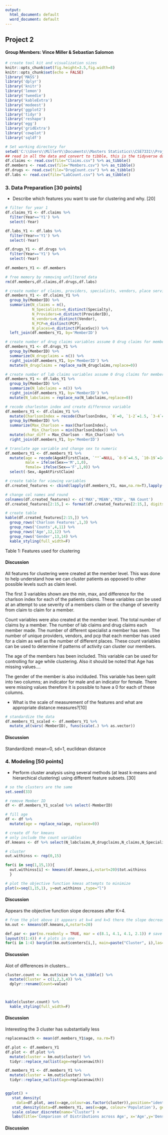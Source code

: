 ```yaml
---
output:
  html_document: default
  word_document: default
---
```



## Project 2
#### Group Members: Vince Miller & Sebastian Salomon

```r
# create tool kit and visualization sizes
knitr::opts_chunk$set(fig.height=3.5,fig.width=8)
knitr::opts_chunk$set(echo = FALSE)
library('MASS')
library('dplyr')
library('knitr')
library('lemon')
library('tweedie')
library('kableExtra')
library('modeest')
library('ggplot2')
library('tidyr')
library('reshape')
library('egg')
library('gridExtra')
library('cowplot')
library('sqldf')
```


```r
# Set working directory for 
setwd('C:\\Users\\MillerV\\Documents\\Masters Statistics\\CSE7331\\Projects\\DataMining_Projects')
## read in all the data and convert to tibble, this is the tidyverse dataframe
df.claims <- read.csv(file="Claims.csv") %>% as_tibble()
df.members <- read.csv(file="Members.csv") %>% as_tibble()
df.drugs <- read.csv(file="DrugCount.csv") %>% as_tibble()
df.labs <- read.csv(file="LabCount.csv") %>% as_tibble()
```
### 3. Data Preparation [30 points]
* Describe which features you want to use for clustering and why. [20]

```r
# filter for year 1
df.claims_Y1 <- df.claims %>%
  filter(Year=='Y1') %>%
  select(-Year)

df.labs_Y1 <- df.labs %>%
  filter(Year=='Y1') %>%
  select(-Year)

df.drugs_Y1 <- df.drugs %>%
  filter(Year=='Y1') %>%
  select(-Year)
  
df.members_Y1 <- df.members

# free memory by removing unfiltered data
rm(df.members,df.claims,df.drugs,df.labs)

# create number of claims, providers, specialists, vendors, place service and pcp variables
df.members_Y1 <- df.claims_Y1 %>%
  group_by(MemberID) %>%
  summarize(N_claims = n(),
            N_Specialists=n_distinct(Specialty), 
            N_Providers=n_distinct(ProviderID),
            N_vendors=n_distinct(Vendor),
            N_PCP=n_distinct(PCP),
            N_places=n_distinct(PlaceSvc)) %>%
  left_join(df.members_Y1, by='MemberID')

# create number of drug claims variables assume 0 drug claims for member ID not in year 1 of drug dataset.
df.members_Y1 <- df.drugs_Y1 %>%
  group_by(MemberID) %>%
  summarize(N_drugclaims = n()) %>%
  right_join(df.members_Y1, by='MemberID') %>%
  mutate(N_drugclaims = replace_na(N_drugclaims,replace=0))

# create number of lab claims variables assume 0 drug claims for member ID not in year 1 of lab dataset.
df.members_Y1 <- df.labs_Y1 %>%
  group_by(MemberID) %>%
  summarize(N_labclaims = n()) %>%
  right_join(df.members_Y1, by='MemberID') %>%
  mutate(N_labclaims = replace_na(N_labclaims,replace=0))

# recode charleston index and create difference variable
df.members_Y1 <- df.claims_Y1 %>%
  mutate(CharlsonIndex = recode(CharlsonIndex, `0`=0, `1-2`=1.5, `3-4`=3.5, `5+`=5)) %>%
  group_by(MemberID) %>%
  summarize(Max_Charlson = max(CharlsonIndex),
            Min_Charlson = min(CharlsonIndex)) %>%
  mutate(char_diff = Max_Charlson - Min_Charlson) %>%
  right_join(df.members_Y1, by='MemberID')

# translate age variable and change sex to numeric
df.members_Y1 <- df.members_Y1 %>%
  mutate(age = recode(AgeAtFirstClaim, `""`=NULL, `0-9`=4.5, `10-19`=14.5, `20-29`=24.5, `30-39`=34.5, `40-49`=44.5, `50-59`=54.5, `60-69`= 64.5, `70-79`=74.5, `80+`=84.5),
         male = ifelse(Sex=='M',1,0),
         female= ifelse(Sex=='F',1,0)) %>%
  select(-Sex,-AgeAtFirstClaim)
```

```r
# create table for viewing variables
df.created_features <- cbind(lapply(df.members_Y1, max,na.rm=T),lapply(df.members_Y1, mean, na.rm=T),lapply(df.members_Y1, min, na.rm=T),lapply(df.members_Y1,function(x) sum(is.na(x))))

# change col names and round
colnames(df.created_features) <- c('MAX','MEAN','MIN', 'NA Count')
df.created_features[2:15,] <- format(df.created_features[2:15,], digits=3)

# create table
kable(df.created_features[2:15,]) %>%
  group_rows('Charlson Features',1,3) %>% 
  group_rows('Counts',4,11) %>%
  group_rows('Age',12,12) %>% 
  group_rows('Gender',13,14) %>%
  kable_styling(full_width=F)

```
Table 1: Features used for clustering

#### Discussion
All features for clustering were created at the member level. This was done to help understand how we can cluster patients as opposed to other possible levels such as claim level. 

The first 3 variables shown are the min, max, and difference for the charlson index for each of the patients claims. These variables can be used at an attempt to use severity of a members claim or the change of severity from claim to claim for a member.

Count variables were also created at the member level. The total number of claims by a member. The number of lab claims and drug claims each member made. The number of different specialist a member has seen. The number of unique providers, vendors, and pcp that each member has used for a claim as well as the number of different places. These count variables can be used to determine if patterns of activity can cluster our members.

The age of the members has been included. This variable can be used for controlling for age while clustering. Also it should be noted that Age has missing values....

The gender of the member is also inclduded. This variable has been split into two columns; an indicator for male and an indicator for female. There were missing values therefore it is possible to have a 0 for each of these columns.

* What is the scale of measurement of the features and what are appropriate distance measures?[10]

```r
# standardize the data
df.members_Y1_scaled <- df.members_Y1 %>% 
  mutate_at(vars(-MemberID), funs(scale(.) %>% as.vector))
```

#### Discussion
Standardized: mean=0, sd=1, euclidean distance

### 4. Modeling [50 points]
* Perform cluster analysis using several methods (at least k-means and hierarchical clustering)
using different feature subsets. [30]

```r
# so the clusters are the same
set.seed(33)

# remove Member ID
df <- df.members_Y1_scaled %>% select(-MemberID)

# fill age
df <- df %>%
  mutate(age = replace_na(age, replace=0))

# create df for kmeans
# only include the count variables
df.kmeans <- df %>% select(N_labclaims,N_drugclaims,N_claims,N_Specialists,N_Providers,N_PCP,N_vendors,N_places)

# cluster
out.withinss <- rep(0,15)

for(i in seq(1,15,1)){
  out.withinss[i] <- kmeans(df.kmeans,i,nstart=20)$tot.withinss
  }

# plot the objective function kmeas attempts to minimize
plot(x=seq(1,15,1), y=out.withinss ,type="l")
```

#### Discussion
Appears the objective function slope decreases after K=4. 

```r
# from the plot above it appears at k=4 and k=5 there the slope decrease
km.out <- kmeans(df.kmeans,4,nstart=20)

def.par <- par(no.readonly = TRUE, mar = c(8.1, 4.1, 4.1, 2.1)) # save default, for resetting...
layout(t(1:4)) # 4 plots in one
for(i in 1:4) barplot(km.out$centers[i,], main=paste("Cluster", i),las=2, ylim=c(-2,4.5))
```

#### Discussion
Alot of differences in clusters...


```r
cluster.count <- km.out$size %>% as_tibble() %>%
  mutate(Cluster = c(1,2,3,4)) %>%
  dplyr::rename(Count=value)



kable(cluster.count) %>%
  kable_styling(full_width=F)
```

#### Discussion 
Interesting the 3 cluster has substantially less 

```r
replacenawith <- mean(df.members_Y1$age, na.rm=T)

df.plot <- df.members_Y1 
df.plot <- df.plot %>%
  mutate(cluster = km.out$cluster) %>%
  tidyr::replace_na(list(age=replacenawith))

df.members_Y1 <- df.members_Y1 %>%
  mutate(cluster = km.out$cluster) %>%
  tidyr::replace_na(list(age=replacenawith))


ggplot() +
   stat_density(
     data=df.plot, aes(x=age,colour=as.factor(cluster)),position="identity",geom="line") +
   stat_density(data=df.members_Y1, aes(x=age, colour='Population'), geom="line", size=1.5, color='black',lty=3) +
   scale_colour_discrete(name="Cluster") +
   labs(title='Comparison of Distributions across Age', x='Age',y='Density')
```

#### Discussion

